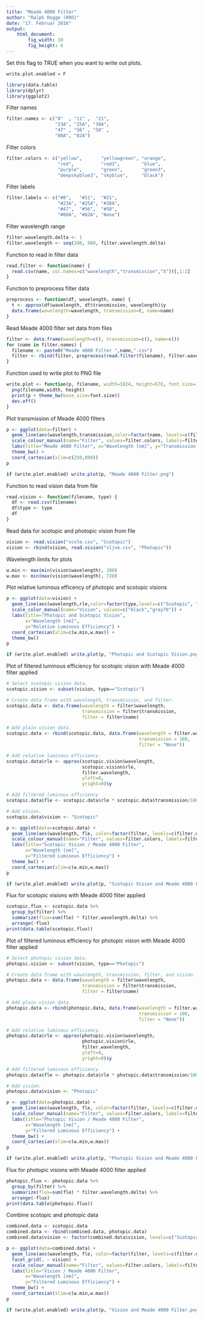 ```yaml
---
title: "Meade 4000 Filter"
author: "Ralph Rogge (RRO)"
date: "17. Februar 2016"
output:
    html_document:
        fig_width: 10
        fig_height: 6
---
```


Set this flag to TRUE when you want to write out plots.
```r
write.plot.enabled = F
```

```r
library(data.table)
library(dplyr)
library(ggplot2)
```

Filter names
```r
filter.names <- c("8"  , "11" ,  "21", 
                  "23A", "25A", "38A", 
                  "47" , "56" , "58" , 
                  "80A", "82A")
```

Filter colors
```r
filter.colors <- c("yellow",       "yellowgreen", "orange",
                   "red",          "red3",        "blue",
                   "purple",       "green",       "green3",
                   "deepskyblue3", "skyblue",     "black")

```

Filter labels
```r
filter.labels <- c("#8",   "#11",  "#21",
                   "#23A", "#25A", "#38A",
                   "#47",  "#56",  "#58",
                   "#80A", "#82A", "None")

```

Filter wavelength range
```r
filter.wavelength.delta <- 1
filter.wavelength <- seq(200, 900, filter.wavelength.delta)
```

Function to read in filter data
```r
read.filter <- function(name) {
  read.csv(name, col.names=c("wavelength","transmission","X"))[,1:2]
}
```

Function to preprocess filter data
```r
preprocess <- function(df, wavelength, name) {
  t <- approx(df$wavelength, df$transmission, wavelength)$y
  data.frame(wavelength=wavelength, transmission=t, name=name)
}
```

Read Meade 4000 filter set data from files
```r
filter <- data.frame(wavelength=c(), transmission=c(), name=c())
for (name in filter.names) {
  filename <- paste0("Meade 4000 Filter ",name,".csv")
  filter <- rbind(filter, preprocess(read.filter(filename), filter.wavelength, name))
}
```

Function used to write plot to PNG file
```r
write.plot <- function(p, filename, width=1024, height=576, font.size=16) {
  png(filename,width, height)
  print(p + theme_bw(base_size=font.size))
  dev.off()
}
```

Plot transmission of Meade 4000 filters
```r
p <- ggplot(data=filter) +
  geom_line(aes(wavelength,transmission,color=factor(name, levels=c(filter.names, "None")))) +
  scale_colour_manual(name="Filter", values=filter.colors, labels=filter.labels) +
  labs(title="Meade 4000 Filter", x="Wavelength [nm]", y="Transmission [%]") +
  theme_bw() +
  coord_cartesian(xlim=c(250,800))
p

if (write.plot.enabled) write.plot(p, "Meade 4000 Filter.png")
```

Function to read vision data from file
```r
read.vision <- function(filename, type) {
  df <- read.csv(filename)
  df$type <- type
  df
}
```

Read data for scotopic and photopic vision from file
```r
vision <- read.vision("scvle.csv", "Scotopic")
vision <- rbind(vision, read.vision("vljve.csv", "Photopic"))
```

Wavelength limits for plots
```r
w.min <- max(min(vision$wavelength), 380)
w.max <- min(max(vision$wavelength), 720)
```

Plot relative luminous efficency of photopic and scotopic visions
```r
p <- ggplot(data=vision) +
  geom_line(aes(wavelength,rle,color=factor(type,levels=c("Scotopic", "Photopic")))) +
  scale_color_manual(name="Vision", values=c("black","grey70")) +
  labs(title="Photopic and Scotopic Vision", 
       x="Wavelength [nm]", 
       y="Relative Luminous Efficiency") +
  coord_cartesian(xlim=c(w.min,w.max)) +
  theme_bw()
p

if (write.plot.enabled) write.plot(p, "Photopic and Scotopic Vision.png")
```

Plot of filtered luminous efficiency for scotopic vision with Meade 4000 filter applied
```r
# Select scotopic vision data.
scotopic.vision <- subset(vision, type=="Scotopic")

# Create data frame with wavelength, transmission, and filter.
scotopic.data <- data.frame(wavelength = filter$wavelength, 
                            transmission = filter$transmission, 
                            filter = filter$name)

# Add plain vision data.
scotopic.data <- rbind(scotopic.data, data.frame(wavelength = filter.wavelength,
                                                 transmission = 100, 
                                                 filter = "None"))

# Add relative luminous efficiency.
scotopic.data$rle <- approx(scotopic.vision$wavelength, 
                            scotopic.vision$rle, 
                            filter.wavelength, 
                            yleft=0, 
                            yright=0)$y

# Add filtered luminous efficiency
scotopic.data$fle <- scotopic.data$rle * scotopic.data$transmission/100 

# Add vision.
scotopic.data$vision <- "Scotopic"

p <- ggplot(data=scotopic.data) +
  geom_line(aes(wavelength, fle, color=factor(filter, levels=c(filter.names, "None")))) +
  scale_colour_manual(name="Filter", values=filter.colors, labels=filter.labels) +
  labs(title="Scotopic Vision / Meade 4000 Filter",
       x="Wavelength [nm]",
       y="Filtered Luminous Efficiency") +
  theme_bw() +
  coord_cartesian(xlim=c(w.min,w.max))
p

if (write.plot.enabled) write.plot(p, "Scotopic Vision and Meade 4000 Filter.png")
```

Flux for scotopic visions with Meade 4000 filter applied
```r
scotopic.flux <- scotopic.data %>%
  group_by(filter) %>%
  summarize(flux=sum(fle) * filter.wavelength.delta) %>%
  arrange(-flux)
print(data.table(scotopic.flux))
```


Plot of filtered luminous efficiency for photopic vision with Meade 4000 filter applied
```r
# Select photopic vision data.
photopic.vision <- subset(vision, type=="Photopic")

# Create data frame with wavelength, transmission, filter, and vision.
photopic.data <- data.frame(wavelength = filter$wavelength, 
                            transmission = filter$transmission, 
                            filter = filter$name)

# Add plain vision data.
photopic.data <- rbind(photopic.data, data.frame(wavelength = filter.wavelength,
                                                 transmission = 100, 
                                                 filter = "None"))

# Add relative luminous efficiency.
photopic.data$rle <- approx(photopic.vision$wavelength, 
                            photopic.vision$rle, 
                            filter.wavelength, 
                            yleft=0, 
                            yright=0)$y

# Add filtered luminous efficiency
photopic.data$fle <- photopic.data$rle * photopic.data$transmission/100 

# Add vision.
photopic.data$vision <- "Photopic"

p <- ggplot(data=photopic.data) +
  geom_line(aes(wavelength, fle, color=factor(filter, levels=c(filter.names, "None")))) +
  scale_colour_manual(name="Filter", values=filter.colors, labels=filter.labels) +
  labs(title="Photopic Vision / Meade 4000 Filter",
       x="Wavelength [nm]",
       y="Filtered Luminous Efficiency") +
  theme_bw() +
  coord_cartesian(xlim=c(w.min,w.max))
p

if (write.plot.enabled) write.plot(p, "Photopic Vision and Meade 4000 Filter.png")
```

Flux for photopic visions with Meade 4000 filter applied
```r
photopic.flux <- photopic.data %>%
  group_by(filter) %>%
  summarize(flux=sum(fle) * filter.wavelength.delta) %>%
  arrange(-flux)
print(data.table(photopic.flux))
```

Combine scotopic and photopic data
```r
combined.data <- scotopic.data
combined.data <- rbind(combined.data, photopic.data)
combined.data$vision <- factor(combined.data$vision, levels=c("Scotopic", "Photopic"))
```

```r
p <- ggplot(data=combined.data) +
  geom_line(aes(wavelength, fle, color=factor(filter, levels=c(filter.names, "None")))) +
  facet_grid(. ~ vision) +
  scale_colour_manual(name="Filter", values=filter.colors, labels=filter.labels) +
  labs(title="Vision / Meade 4000 Filter",
       x="Wavelength [nm]",
       y="Filtered Luminous Efficiency") +
  theme_bw() +
  coord_cartesian(xlim=c(w.min,w.max))
p

if (write.plot.enabled) write.plot(p, "Vision and Meade 4000 Filter.png")
```

